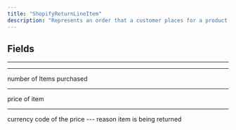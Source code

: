 ```yaml
---
title: "ShopifyReturnLineItem"
description: "Represents an order that a customer places for a product."
---
```


## Fields

---

<ParamField path="variantId" type="string">
</ParamField>

---

<ParamField path="quantity" type="string">
number of Items purchased
</ParamField>

---

<ParamField path="price" type="string">
price of item
</ParamField>

---

<ParamField path="currencyCode" type="string">
currency code of the price
</ParamField>
---

<ParamField path="reason" type="string">
reason item is being returned
</ParamField>